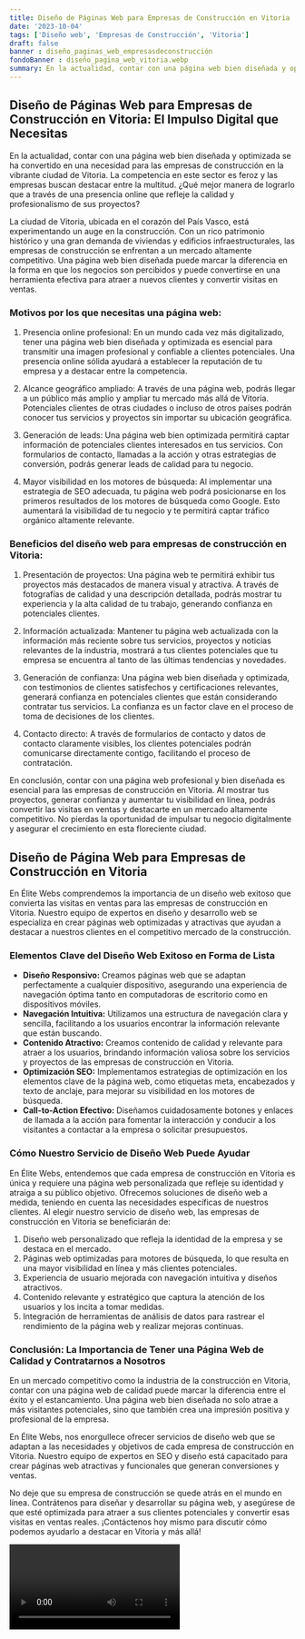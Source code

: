 ```yaml
---
title: Diseño de Páginas Web para Empresas de Construcción en Vitoria
date: '2023-10-04'
tags: ['Diseño web', 'Empresas de Construcción', 'Vitoria']
draft: false
banner : diseño_paginas_web_empresasdeconstrucción
fondoBanner : diseño_pagina_web_vitoria.webp
summary: En la actualidad, contar con una página web bien diseñada y optimizada se ha convertido en una necesidad para las empresas de construcción en la vibrante ciudad de Vitoria. La competencia en este sector es feroz y las empresas buscan destacar entre la multitud. ¿Qué mejor manera de lograrlo que a través de una presencia online que refleje la calidad y profesionalismo de sus proyectos?
---
```


## Diseño de Páginas Web para Empresas de Construcción en Vitoria: El Impulso Digital que Necesitas 

En la actualidad, contar con una página web bien diseñada y optimizada se ha convertido en una necesidad para las empresas de construcción en la vibrante ciudad de Vitoria. La competencia en este sector es feroz y las empresas buscan destacar entre la multitud. ¿Qué mejor manera de lograrlo que a través de una presencia online que refleje la calidad y profesionalismo de sus proyectos?

La ciudad de Vitoria, ubicada en el corazón del País Vasco, está experimentando un auge en la construcción. Con un rico patrimonio histórico y una gran demanda de viviendas y edificios infraestructurales, las empresas de construcción se enfrentan a un mercado altamente competitivo. Una página web bien diseñada puede marcar la diferencia en la forma en que los negocios son percibidos y puede convertirse en una herramienta efectiva para atraer a nuevos clientes y convertir visitas en ventas.

### Motivos por los que necesitas una página web:

1. Presencia online profesional: En un mundo cada vez más digitalizado, tener una página web bien diseñada y optimizada es esencial para transmitir una imagen profesional y confiable a clientes potenciales. Una presencia online sólida ayudará a establecer la reputación de tu empresa y a destacar entre la competencia.

2. Alcance geográfico ampliado: A través de una página web, podrás llegar a un público más amplio y ampliar tu mercado más allá de Vitoria. Potenciales clientes de otras ciudades o incluso de otros países podrán conocer tus servicios y proyectos sin importar su ubicación geográfica.

3. Generación de leads: Una página web bien optimizada permitirá captar información de potenciales clientes interesados en tus servicios. Con formularios de contacto, llamadas a la acción y otras estrategias de conversión, podrás generar leads de calidad para tu negocio.

4. Mayor visibilidad en los motores de búsqueda: Al implementar una estrategia de SEO adecuada, tu página web podrá posicionarse en los primeros resultados de los motores de búsqueda como Google. Esto aumentará la visibilidad de tu negocio y te permitirá captar tráfico orgánico altamente relevante.

### Beneficios del diseño web para empresas de construcción en Vitoria:

1. Presentación de proyectos: Una página web te permitirá exhibir tus proyectos más destacados de manera visual y atractiva. A través de fotografías de calidad y una descripción detallada, podrás mostrar tu experiencia y la alta calidad de tu trabajo, generando confianza en potenciales clientes.

2. Información actualizada: Mantener tu página web actualizada con la información más reciente sobre tus servicios, proyectos y noticias relevantes de la industria, mostrará a tus clientes potenciales que tu empresa se encuentra al tanto de las últimas tendencias y novedades.

3. Generación de confianza: Una página web bien diseñada y optimizada, con testimonios de clientes satisfechos y certificaciones relevantes, generará confianza en potenciales clientes que están considerando contratar tus servicios. La confianza es un factor clave en el proceso de toma de decisiones de los clientes.

4. Contacto directo: A través de formularios de contacto y datos de contacto claramente visibles, los clientes potenciales podrán comunicarse directamente contigo, facilitando el proceso de contratación.

En conclusión, contar con una página web profesional y bien diseñada es esencial para las empresas de construcción en Vitoria. Al mostrar tus proyectos, generar confianza y aumentar tu visibilidad en línea, podrás convertir las visitas en ventas y destacarte en un mercado altamente competitivo. No pierdas la oportunidad de impulsar tu negocio digitalmente y asegurar el crecimiento en esta floreciente ciudad.

<GifSeo />

<Cta />

## Diseño de Página Web para Empresas de Construcción en Vitoria

En Élite Webs comprendemos la importancia de un diseño web exitoso que convierta las visitas en ventas para las empresas de construcción en Vitoria. Nuestro equipo de expertos en diseño y desarrollo web se especializa en crear páginas web optimizadas y atractivas que ayudan a destacar a nuestros clientes en el competitivo mercado de la construcción.

### Elementos Clave del Diseño Web Exitoso en Forma de Lista

- **Diseño Responsivo:** Creamos páginas web que se adaptan perfectamente a cualquier dispositivo, asegurando una experiencia de navegación óptima tanto en computadoras de escritorio como en dispositivos móviles.
- **Navegación Intuitiva:** Utilizamos una estructura de navegación clara y sencilla, facilitando a los usuarios encontrar la información relevante que están buscando.
- **Contenido Atractivo:** Creamos contenido de calidad y relevante para atraer a los usuarios, brindando información valiosa sobre los servicios y proyectos de las empresas de construcción en Vitoria.
- **Optimización SEO:** Implementamos estrategias de optimización en los elementos clave de la página web, como etiquetas meta, encabezados y texto de anclaje, para mejorar su visibilidad en los motores de búsqueda.
- **Call-to-Action Efectivo:** Diseñamos cuidadosamente botones y enlaces de llamada a la acción para fomentar la interacción y conducir a los visitantes a contactar a la empresa o solicitar presupuestos.

### Cómo Nuestro Servicio de Diseño Web Puede Ayudar

En Élite Webs, entendemos que cada empresa de construcción en Vitoria es única y requiere una página web personalizada que refleje su identidad y atraiga a su público objetivo. Ofrecemos soluciones de diseño web a medida, teniendo en cuenta las necesidades específicas de nuestros clientes. Al elegir nuestro servicio de diseño web, las empresas de construcción en Vitoria se beneficiarán de:

1. Diseño web personalizado que refleja la identidad de la empresa y se destaca en el mercado.
2. Páginas web optimizadas para motores de búsqueda, lo que resulta en una mayor visibilidad en línea y más clientes potenciales.
3. Experiencia de usuario mejorada con navegación intuitiva y diseños atractivos.
4. Contenido relevante y estratégico que captura la atención de los usuarios y los incita a tomar medidas.
5. Integración de herramientas de análisis de datos para rastrear el rendimiento de la página web y realizar mejoras continuas.

### Conclusión: La Importancia de Tener una Página Web de Calidad y Contratarnos a Nosotros

En un mercado competitivo como la industria de la construcción en Vitoria, contar con una página web de calidad puede marcar la diferencia entre el éxito y el estancamiento. Una página web bien diseñada no solo atrae a más visitantes potenciales, sino que también crea una impresión positiva y profesional de la empresa.

En Élite Webs, nos enorgullece ofrecer servicios de diseño web que se adaptan a las necesidades y objetivos de cada empresa de construcción en Vitoria. Nuestro equipo de expertos en SEO y diseño está capacitado para crear páginas web atractivas y funcionales que generan conversiones y ventas.

No deje que su empresa de construcción se quede atrás en el mundo en línea. Contrátenos para diseñar y desarrollar su página web, y asegúrese de que esté optimizada para atraer a sus clientes potenciales y convertir esas visitas en ventas reales. ¡Contáctenos hoy mismo para discutir cómo podemos ayudarlo a destacar en Vitoria y más allá!

<Video />

<CtaBot job='Empresas de Construcción' city='Vitoria'/>

<Gmaps query='Vitoria+españa+maps' />